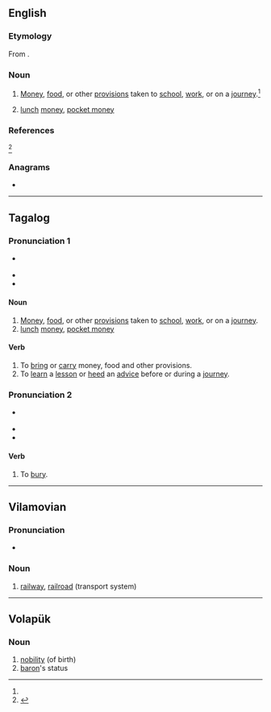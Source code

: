 ==English==

===Etymology===
From {{etyl|tl|en}} {{m|tl|baon}}.

===Noun===
{{head|en|noun}}

# {{lb|en|Philippine English}} [[money|Money]], [[food]], or other [[provisions]] taken to [[school]], [[work]], or on a [[journey]].<ref name="OED June 2015"/>
# {{lb|en|Philippine English}} [[lunch]] [[money]], [[pocket money]]

===References===
<references>
<ref name="OED June 2015">{{R:OED Online|title=baon|code=33924987|part of speech=n|date=June 2015}}</ref>
</references>

===Anagrams===
* {{anagrams|en|AONB|Abon|Oban|bona}}

----

==Tagalog==

===Pronunciation 1===
* {{a|General Tagalog}} {{IPA|/ˈbaˌon/|lang=tl}}
* {{rhymes|on|lang=tl}}
* {{hyphenation|ba|on|lang=tl}}

====Noun====
{{head|tl|noun}}

# [[money|Money]], [[food]], or other [[provisions]] taken to [[school]], [[work]], or on a [[journey]].
# [[lunch]] [[money]], [[pocket money]]

====Verb====
{{head|tl|verb}}

# To [[bring]] or [[carry]] money, food and other provisions.
# To [[learn]] a [[lesson]] or [[heed]] an [[advice]] before or during a [[journey]].

===Pronunciation 2===
* {{a|General Tagalog}} {{IPA|/baˈon/|lang=tl}}
* {{rhymes|on|lang=tl}}
* {{hyphenation|ba|on|lang=tl}}

====Verb====
{{head|ceb|verb}}

# To [[bury]].

----

==Vilamovian==

===Pronunciation===
* {{audio|Wym-baon (wersja Józefa Gary).ogg|Audio|lang=wym}}

===Noun===
{{wym-noun|g=f}}

# [[railway]], [[railroad]] (transport system)

----

==Volapük==

===Noun===
{{vo-noun}}

# [[nobility]] (of birth)
# [[baron]]'s status